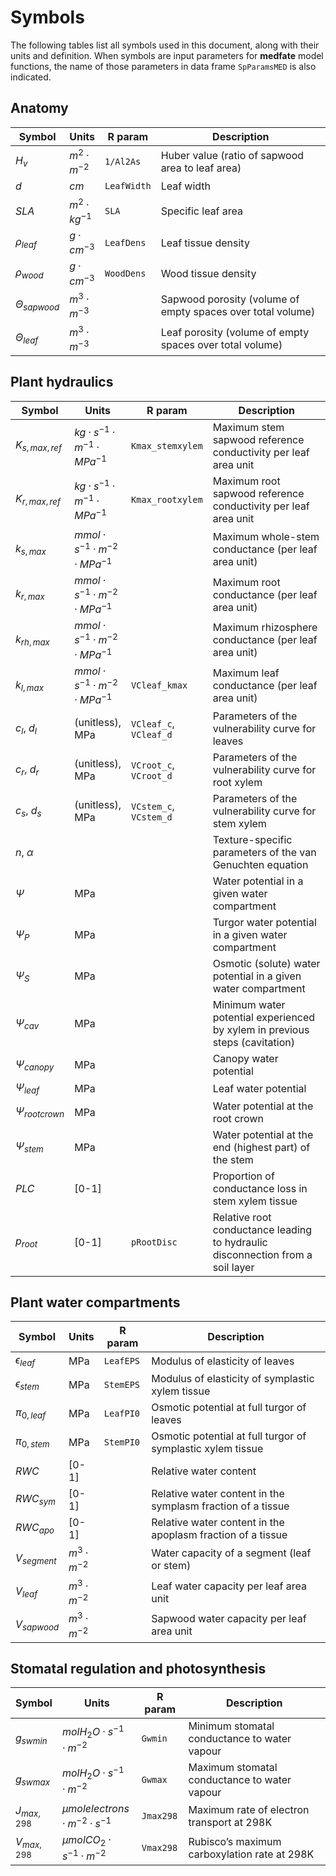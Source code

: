 
# Symbols

The following tables list all symbols used in this document, along with their units and definition. When symbols are input parameters for **medfate** model functions, the name of those parameters in data frame `SpParamsMED` is also indicated.

## Anatomy 

| Symbol | Units | R param | Description                        |
|--------|-------|---------|------------------------------------|
| $H_v$  | $m^2·m^{-2}$ | `1/Al2As` | Huber value (ratio of sapwood area to leaf area) |
|  $d$   | $cm$  | `LeafWidth` | Leaf width |
| $SLA$  | $m^2·kg^{-1}$ | `SLA` | Specific leaf area |
| $\rho_{leaf}$ | $g·cm^{-3}$ | `LeafDens` | Leaf tissue density |
| $\rho_{wood}$ | $g·cm^{-3}$ | `WoodDens` | Wood tissue density |
| $\Theta_{sapwood}$ | $m^3·m^{-3}$ | | Sapwood porosity (volume of empty spaces over total volume) |
| $\Theta_{leaf}$ | $m^3·m^{-3}$ | | Leaf porosity (volume of empty spaces over total volume) |


## Plant hydraulics

| Symbol | Units | R param | Description                        |
|--------|-------|---------|------------------------------------|
| $K_{s,max,ref}$ | $kg·s^{-1}·m^{-1}·MPa^{-1}$ | `Kmax_stemxylem` | Maximum stem sapwood reference conductivity per leaf area unit |
| $K_{r,max,ref}$ | $kg·s^{-1}·m^{-1}·MPa^{-1}$ | `Kmax_rootxylem` | Maximum root sapwood reference conductivity per leaf area unit |
| $k_{s, max}$ | $mmol·s^{-1}·m^{-2}·MPa^{-1}$ |  | Maximum whole-stem conductance (per leaf area unit) |
| $k_{r, max}$ | $mmol·s^{-1}·m^{-2}·MPa^{-1}$ |  | Maximum root conductance (per leaf area unit) |
| $k_{rh, max}$ | $mmol·s^{-1}·m^{-2}·MPa^{-1}$ |  | Maximum rhizosphere conductance (per leaf area unit) |
| $k_{l, max}$ | $mmol·s^{-1}·m^{-2}·MPa^{-1}$ | `VCleaf_kmax` | Maximum leaf conductance (per leaf area unit) |
| $c_l$, $d_l$ | (unitless), MPa | `VCleaf_c`, `VCleaf_d` | Parameters of the vulnerability curve for leaves |
| $c_r$, $d_r$ | (unitless), MPa | `VCroot_c`, `VCroot_d` | Parameters of the vulnerability curve for root xylem |
| $c_s$, $d_s$ | (unitless), MPa | `VCstem_c`, `VCstem_d` | Parameters of the vulnerability curve for stem xylem |
| $n$, $\alpha$ | | | Texture-specific parameters of the van Genuchten equation |
| $\Psi$ | MPa | | Water potential in a given water compartment |
| $\Psi_P$ | MPa | | Turgor water potential in a given water compartment |
| $\Psi_S$ | MPa | | Osmotic (solute) water potential in a given water compartment |
| $\Psi_{cav}$ | MPa | | Minimum water potential experienced by xylem in previous steps (cavitation) |
| $\Psi_{canopy}$ | MPa | | Canopy water potential |
| $\Psi_{leaf}$ | MPa | | Leaf water potential |
| $\Psi_{rootcrown}$ | MPa | | Water potential at the root crown |
| $\Psi_{stem}$ | MPa | | Water potential at the end (highest part) of the stem |
| $PLC$ | [0-1] | | Proportion of conductance loss in stem xylem tissue |
| $p_{root}$ | [0-1] | `pRootDisc` | Relative root conductance leading to hydraulic disconnection from a soil layer |



## Plant water compartments
| Symbol | Units | R param | Description                        |
|--------|-------|---------|------------------------------------|
| $\epsilon_{leaf}$ | MPa | `LeafEPS` | Modulus of elasticity of leaves |
| $\epsilon_{stem}$ | MPa | `StemEPS` | Modulus of elasticity of symplastic xylem tissue |
| $\pi_{0,leaf}$ | MPa | `LeafPI0` | Osmotic potential at full turgor of leaves |
| $\pi_{0,stem}$ | MPa | `StemPI0` | Osmotic potential at full turgor of symplastic xylem tissue |
| $RWC$ | [0-1] | | Relative water content |
| $RWC_{sym}$ | [0-1] | | Relative water content in the symplasm fraction of a tissue |
| $RWC_{apo}$ | [0-1] | | Relative water content in the apoplasm fraction of a tissue |
| $V_{segment}$ | $m^3·m^{-2}$ | | Water capacity of a segment (leaf or stem) |
| $V_{leaf}$ | $m^3·m^{-2}$ | | Leaf water capacity per leaf area unit |
| $V_{sapwood}$ | $m^3·m^{-2}$ | | Sapwood water capacity per leaf area unit |

## Stomatal regulation and photosynthesis
| Symbol | Units | R param | Description                        |
|--------|-------|---------|------------------------------------|
| $g_{swmin}$ | $mol H_2O·s^{-1}·m^{-2}$ | `Gwmin` | Minimum stomatal conductance to water vapour |
| $g_{swmax}$ | $mol H_2O·s^{-1}·m^{-2}$ | `Gwmax` | Maximum stomatal conductance to water vapour |
| $J_{max, 298}$ | $\mu mol electrons·m^{-2}·s^{-1}$ | `Jmax298` | Maximum rate of electron transport at 298K |
| $V_{max, 298}$ | $\mu mol CO_2·s^{-1}·m^{-2}$ | `Vmax298` | Rubisco's maximum carboxylation rate at 298K |
